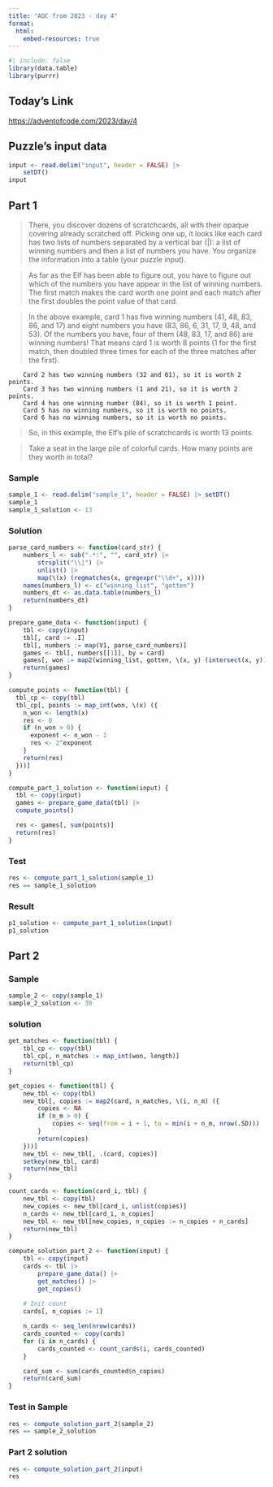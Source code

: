 ```yaml
---
title: "AOC from 2023 - day 4"
format:
  html:
    embed-resources: true
---
```


```r
#| include: false
library(data.table)
library(purrr)
```

## Today's Link

<https://adventofcode.com/2023/day/4>

## Puzzle's input data

```r
input <- read.delim("input", header = FALSE) |>
    setDT()
input
```

## Part 1

>There, you discover dozens of scratchcards, all with their opaque covering already scratched off. Picking one up, it looks like each card has two lists of numbers separated by a vertical bar (|): a list of winning numbers and then a list of numbers you have. You organize the information into a table (your puzzle input).

>As far as the Elf has been able to figure out, you have to figure out which of the numbers you have appear in the list of winning numbers. The first match makes the card worth one point and each match after the first doubles the point value of that card.

>In the above example, card 1 has five winning numbers (41, 48, 83, 86, and 17) and eight numbers you have (83, 86, 6, 31, 17, 9, 48, and 53). Of the numbers you have, four of them (48, 83, 17, and 86) are winning numbers! That means card 1 is worth 8 points (1 for the first match, then doubled three times for each of the three matches after the first).

```
    Card 2 has two winning numbers (32 and 61), so it is worth 2 points.
    Card 3 has two winning numbers (1 and 21), so it is worth 2 points.
    Card 4 has one winning number (84), so it is worth 1 point.
    Card 5 has no winning numbers, so it is worth no points.
    Card 6 has no winning numbers, so it is worth no points.
```
>So, in this example, the Elf's pile of scratchcards is worth 13 points.

>Take a seat in the large pile of colorful cards. How many points are they worth in total?

### Sample

```r
sample_1 <- read.delim("sample_1", header = FALSE) |> setDT()
sample_1
sample_1_solution <- 13
```

### Solution

```r
parse_card_numbers <- function(card_str) {
    numbers_l <- sub(".*:", "", card_str) |>
        strsplit("\\|") |>
        unlist() |>
        map(\(x) (regmatches(x, gregexpr("\\d+", x))))
    names(numbers_l) <- c("winning_list", "gotten")
    numbers_dt <- as.data.table(numbers_l)
    return(numbers_dt)
}

prepare_game_data <- function(input) {
    tbl <- copy(input)
    tbl[, card := .I]
    tbl[, numbers := map(V1, parse_card_numbers)]
    games <- tbl[, numbers[[1]], by = card]
    games[, won := map2(winning_list, gotten, \(x, y) (intersect(x, y)))]
    return(games)
}

compute_points <- function(tbl) {
  tbl_cp <- copy(tbl) 
  tbl_cp[, points := map_int(won, \(x) ({
    n_won <- length(x)
    res <- 0
    if (n_won > 0) {
      exponent <- n_won - 1
      res <- 2^exponent
    }
    return(res)
  }))]
}

compute_part_1_solution <- function(input) {
  tbl <- copy(input)
  games <- prepare_game_data(tbl) |>
  compute_points()

  res <- games[, sum(points)]
  return(res)
} 
```

### Test

```r
res <- compute_part_1_solution(sample_1)
res == sample_1_solution
```

### Result

```r
p1_solution <- compute_part_1_solution(input)
p1_solution
```


## Part 2

### Sample 

```r
sample_2 <- copy(sample_1)
sample_2_solution <- 30
```

### solution

```r
get_matches <- function(tbl) {
    tbl_cp <- copy(tbl)
    tbl_cp[, n_matches := map_int(won, length)]
    return(tbl_cp)
}

get_copies <- function(tbl) {
    new_tbl <- copy(tbl)
    new_tbl[, copies := map2(card, n_matches, \(i, n_m) ({
        copies <- NA
        if (n_m > 0) {
            copies <- seq(from = i + 1, to = min(i + n_m, nrow(.SD)))
        }
        return(copies)
    }))]
    new_tbl <- new_tbl[, .(card, copies)]
    setkey(new_tbl, card)
    return(new_tbl)
}

count_cards <- function(card_i, tbl) {
    new_tbl <- copy(tbl)
    new_copies <- new_tbl[card_i, unlist(copies)]
    n_cards <- new_tbl[card_i, n_copies]
    new_tbl <- new_tbl[new_copies, n_copies := n_copies + n_cards]
    return(new_tbl)
}

compute_solution_part_2 <- function(input) {
    tbl <- copy(input)
    cards <- tbl |>
        prepare_game_data() |>
        get_matches() |>
        get_copies()
    
    # Init count
    cards[, n_copies := 1] 

    n_cards <- seq_len(nrow(cards))
    cards_counted <- copy(cards)
    for (i in n_cards) {
        cards_counted <- count_cards(i, cards_counted)
    }

    card_sum <- sum(cards_counted$n_copies)
    return(card_sum)
}   
```

### Test in Sample

```r
res <- compute_solution_part_2(sample_2)
res == sample_2_solution
```

### Part 2 solution 

```r
res <- compute_solution_part_2(input)
res
```

